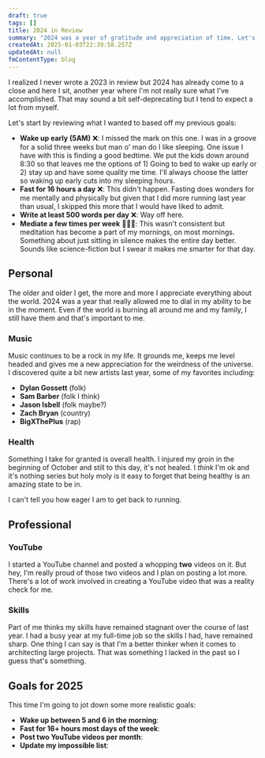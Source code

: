 ```yaml
---
draft: true
tags: []
title: 2024 in Review
summary: "2024 was a year of gratitude and appreciation of time. Let's talk about it. "
createdAt: 2025-01-03T22:39:58.257Z
updatedAt: null
fmContentType: blog
---
```


I realized I never wrote a 2023 in review but 2024 has already come to a close and here I sit, another year where I'm not really sure what I've accomplished. That may sound a bit self-deprecating but I tend to expect a lot from myself.

Let's start by reviewing what I wanted to based off my previous goals:

- **Wake up early (5AM)** ❌: I missed the mark on this one. I was in a groove for a solid three weeks but man o' man do I like sleeping. One issue I have with this is finding a good bedtime. We put the kids down around 8:30 so that leaves me the options of 1) Going to bed to wake up early or 2) stay up and have some quality me time. I'll always choose the latter so waking up early cuts into my sleeping hours.
- **Fast for 16 hours a day** ❌: This didn't happen. Fasting does wonders for me mentally and physically but given that I did more running last year than usual, I skipped this more that I would have liked to admit.
- **Write at least 500 words per day** ❌: Way off here.
- **Mediate a few times per week** 🤷🏾‍♂️: This wasn't consistent but meditation has become a part of my mornings, on most mornings. Something about just sitting in silence makes the entire day better. Sounds like science-fiction but I swear it makes me smarter for that day.

## Personal

The older and older I get, the more and more I appreciate everything about the world. 2024 was a year that really allowed me to dial in my ability to be in the moment. Even if the world is burning all around me and my family, I still have them and that's important to me.

### Music

Music continues to be a rock in my life. It grounds me, keeps me level headed and gives me a new appreciation for the weirdness of the universe. I discovered quite a bit new artists last year, some of my favorites including:

- **Dylan Gossett** (folk)
- **Sam Barber** (folk I think)
- **Jason Isbell** (folk maybe?)
- **Zach Bryan** (country)
- **BigXThePlus** (rap)

### Health

Something I take for granted is overall health. I injured my groin in the beginning of October and still to this day, it's not healed. I _think_ I'm ok and it's nothing series but holy moly is it easy to forget that being healthy is an amazing state to be in.

I can't tell you how eager I am to get back to running.

## Professional

### YouTube

I started a YouTube channel and posted a whopping **two** videos on it. But hey, I'm really proud of those two videos and I plan on posting a lot more. There's a lot of work involved in creating a YouTube video that was a reality check for me.

### Skills

Part of me thinks my skills have remained stagnant over the course of last year. I had a busy year at my full-time job so the skills I had, have remained sharp. One thing I can say is that I'm a better thinker when it comes to architecting large projects. That was something I lacked in the past so I guess that's something.

## Goals for 2025

This time I'm going to jot down some more realistic goals:

- **Wake up between 5 and 6 in the morning**:
- **Fast for 16+ hours most days of the week**:
- **Post two YouTube videos per month**:
- **Update my impossible list**:
